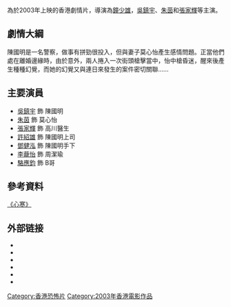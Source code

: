 {{Infobox Film
| name = 心寒
| original_name = ''{{lang|en|Shiver}}''
| caption = 
| director = [[鐘少雄|鐘少雄]]
| producer = [[陳會毅|陳會毅]]
| producer_2 = 王延明
| writer = [[鐘盛遠|鐘盛遠]]
| starring = [[吳鎮宇|吳鎮宇]]<br />[[朱茵|朱茵]]<br />[[張家輝|張家輝]]
| cinematography = [[蔡崇輝|蔡崇輝]] <br />[[陳耀明|陳耀明]]
| editing = [[潘雄|潘雄]]
| music = 松崎劇、田島拓<br>吉田巨樹、李啟昌
| production_company = [[寰宇娛樂有限公司|寰宇娛樂有限公司]]<br />手作映畫有限公司
| released = {{HK}}：{{film date|2003|9|4}}<br>{{PHI}}[[達沃|達沃]]：{{start date|2004|8|11}}
| runtime = 87 分钟
| country = {{香港電影產地}}
| language = 粵語
| gross  = 
| preceded_by = 
| followed_by = 
| amg_id = 301826
| imdb_id = tt0380068
}}

{{engname|《心寒》|''Shiver''}}為於2003年上映的香港劇情片，導演為[[鐘少雄|鐘少雄]]，[[吳鎮宇|吳鎮宇]]、[[朱茵|朱茵]]和[[張家輝|張家輝]]等主演。

== 劇情大綱 ==
陳國明是一名警察，做事有拼勁很投入，但與妻子莫心怡產生感情問題。正當他們處在離婚邊緣時，由於意外，兩人捲入一次街頭槍擊當中，怡中槍昏迷，醒來後產生種種幻覺，而她的幻覺又與連日來發生的案件密切關聯……

== 主要演員 ==
* [[吳鎮宇|吳鎮宇]] 飾 陳國明
* [[朱茵|朱茵]] 飾 莫心怡
* [[張家輝|張家輝]] 飾 高川醫生
* [[許紹雄|許紹雄]] 飾 陳國明上司
* [[鄧健泓|鄧健泓]] 飾 陳國明手下
* [[李蘢怡|李蘢怡]] 飾 周潔瑜
* [[駱應鈞|駱應鈞]] 飾 B哥

==參考資料==
[http://news.xinhuanet.com/ent/2003-09/04/content_1063167.htm 《心寒》] {{Wayback|url=http://news.xinhuanet.com/ent/2003-09/04/content_1063167.htm |date=20120501004823 }}

==外部链接==
*{{hkmdb title|10479|心寒}}
*{{Mtime|12274|心寒}}
*{{douban|title=心寒}}
*{{rotten-tomatoes|1128595-shiver|心寒}}
*{{Amg movie|301826|心寒}}
*{{imdb title|0380068|心寒}}

{{張家輝}}
[[Category:香港恐怖片|Category:香港恐怖片]]
[[Category:2003年香港電影作品|Category:2003年香港電影作品]]
